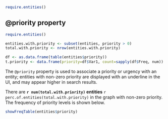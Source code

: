 ```r
require.entities()
```

## @priority property

```r
require.entities()

entities.with.priority <- subset(entities, priority > 0)
total.with.priority <- nrow(entities.with.priority)

df <- as.data.frame(table(entities$priority))
t.priority <- data.frame(priority=df$Var1, count=sapply(df$Freq, num))
```

The `@priority` property is used to associate a priority or urgency with an entity; entities with non-zero priority are displayed with an underline in the UI, and may appear higher in search results.

There are **`r num(total.with.priority)` entities** `r perc.of.entities(total.with.priority)` in the graph with non-zero priority. The frequency of priority levels is shown below.

```r
showFreqTable(entities$priority)
```